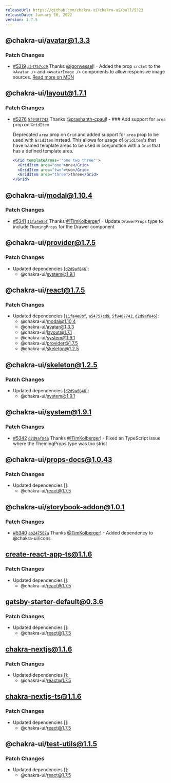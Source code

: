 ```yaml
---
releaseUrl: https://github.com/chakra-ui/chakra-ui/pull/5323
releaseDate: January 10, 2022
version: 1.7.5
---
```



## @chakra-ui/avatar@1.3.3

### Patch Changes

-   [#5319](https://github.com/chakra-ui/chakra-ui/pull/5319)
    [`a54757cd9`](https://github.com/chakra-ui/chakra-ui/commit/a54757cd9ef8f72b3a69428ec9012a8c318acfab)
    Thanks [@igorwessel](https://github.com/igorwessel)! - Added the prop `srcSet`
    to the `<Avatar />` and `<AvatarImage />` components to allow responsive image
    sources.
    [Read more on MDN](https://developer.mozilla.org/en-US/docs/Web/HTML/Element/img#attr-srcset)

 ## @chakra-ui/layout@1.7.1

### Patch Changes

-   [#5276](https://github.com/chakra-ui/chakra-ui/pull/5276)
    [`5f9407742`](https://github.com/chakra-ui/chakra-ui/commit/5f940774223c5b747a5b6eccff7657eabbe34776)
    Thanks [@prashanth-cpaul](https://github.com/prashanth-cpaul)! - ### Add
    support for `area` prop on `GridItem`

    Deprecated `area` prop on `Grid` and added support for `area` prop to be used
    with `GridItem` instead. This allows for usage of `GridItem`'s that have named
    template areas to be used in conjunction with a `Grid` that has a defined
    template area.

    ```jsx live=false
    <Grid templateAreas='"one two three"'>
      <GridItem area="one">one</Grid>
      <GridItem area="two">two</Grid>
      <GridItem area="three">three</Grid>
    </Grid>
    ```

 ## @chakra-ui/modal@1.10.4

### Patch Changes

-   [#5341](https://github.com/chakra-ui/chakra-ui/pull/5341)
    [`11fa4e8bf`](https://github.com/chakra-ui/chakra-ui/commit/11fa4e8bfdce0a964c3fe7ccbc340a4601b4c832)
    Thanks [@TimKolberger](https://github.com/TimKolberger)! - Update
    `DrawerProps` type to include `ThemingProps` for the Drawer component

 ## @chakra-ui/provider@1.7.5

### Patch Changes

-   Updated dependencies
    \[[`d2d9af846`](https://github.com/chakra-ui/chakra-ui/commit/d2d9af8464d627d0ab854ad64a42d3c0be81d67d)]:
    -   @chakra-ui/system@1.9.1

 ## @chakra-ui/react@1.7.5

### Patch Changes

-   Updated dependencies
    \[[`11fa4e8bf`](https://github.com/chakra-ui/chakra-ui/commit/11fa4e8bfdce0a964c3fe7ccbc340a4601b4c832),
    [`a54757cd9`](https://github.com/chakra-ui/chakra-ui/commit/a54757cd9ef8f72b3a69428ec9012a8c318acfab),
    [`5f9407742`](https://github.com/chakra-ui/chakra-ui/commit/5f940774223c5b747a5b6eccff7657eabbe34776),
    [`d2d9af846`](https://github.com/chakra-ui/chakra-ui/commit/d2d9af8464d627d0ab854ad64a42d3c0be81d67d)]:
    -   @chakra-ui/modal@1.10.4
    -   @chakra-ui/avatar@1.3.3
    -   @chakra-ui/layout@1.7.1
    -   @chakra-ui/system@1.9.1
    -   @chakra-ui/provider@1.7.5
    -   @chakra-ui/skeleton@1.2.5

 ## @chakra-ui/skeleton@1.2.5

### Patch Changes

-   Updated dependencies
    \[[`d2d9af846`](https://github.com/chakra-ui/chakra-ui/commit/d2d9af8464d627d0ab854ad64a42d3c0be81d67d)]:
    -   @chakra-ui/system@1.9.1

 ## @chakra-ui/system@1.9.1

### Patch Changes

-   [#5342](https://github.com/chakra-ui/chakra-ui/pull/5342)
    [`d2d9af846`](https://github.com/chakra-ui/chakra-ui/commit/d2d9af8464d627d0ab854ad64a42d3c0be81d67d)
    Thanks [@TimKolberger](https://github.com/TimKolberger)! - Fixed an TypeScript
    issue where the ThemingProps type was too strict

 ## @chakra-ui/props-docs@1.0.43

### Patch Changes

-   Updated dependencies \[]:
    -   @chakra-ui/react@1.7.5

 ## @chakra-ui/storybook-addon@1.0.1

### Patch Changes

-   [#5340](https://github.com/chakra-ui/chakra-ui/pull/5340)
    [`ab247507a`](https://github.com/chakra-ui/chakra-ui/commit/ab247507ab6d30be356b657f652331801e880e52)
    Thanks [@TimKolberger](https://github.com/TimKolberger)! - Added dependency to
    @chakra-ui/icons

 ## create-react-app-ts@1.1.6

### Patch Changes

-   Updated dependencies \[]:
    -   @chakra-ui/react@1.7.5

 ## gatsby-starter-default@0.3.6

### Patch Changes

-   Updated dependencies \[]:
    -   @chakra-ui/react@1.7.5

 ## chakra-nextjs@1.1.6

### Patch Changes

-   Updated dependencies \[]:
    -   @chakra-ui/react@1.7.5

 ## chakra-nextjs-ts@1.1.6

### Patch Changes

-   Updated dependencies \[]:
    -   @chakra-ui/react@1.7.5

 ## @chakra-ui/test-utils@1.1.5

### Patch Changes

-   Updated dependencies \[]:
    -   @chakra-ui/react@1.7.5
